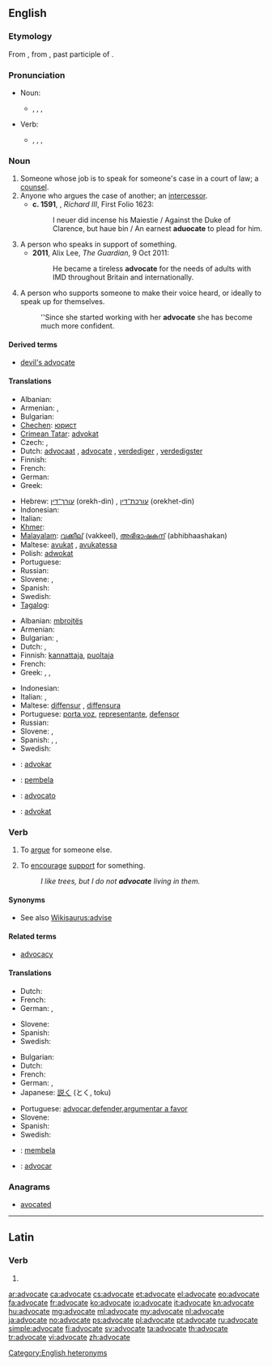 ==English==

===Etymology===
From {{etyl|fro}} {{term|avocat}}, from {{etyl|la}} {{term|advocatus|advocātus}}, past participle of {{term|advocare|advocāre|to call for}}.

===Pronunciation===
* Noun:
** {{enPR|ăd'vəkət}}, {{IPA|/ˈædvəkət/}}, {{SAMPA|/"{dv@k@t/}}, {{audio|en-us-advocate-noun.ogg|Audio (US)}}
* Verb:
** {{enPR|ăd'vəkāt}}, {{IPA|/ˈædvəkeɪt/}}, {{SAMPA|/"{dv@keIt/}}, {{audio|en-us-advocate-verb.ogg|Audio (US)}}

===Noun===
{{en-noun}}

# Someone whose job is to speak for someone's case in a court of law; a [[counsel]]. {{defdate|from 14th c.}}
# Anyone who argues the case of another; an [[intercessor]]. {{defdate|from 14th c.}}
#*'''c. 1591''', {{w|William Shakespeare}}, ''Richard III'', First Folio 1623:
#*:I neuer did incense his Maiestie / Against the Duke of Clarence, but haue bin / An earnest '''aduocate''' to plead for him.
# A person who speaks in support of something. {{defdate|from 18th c.}}
#*'''2011''', Alix Lee, ''The Guardian'', 9 Oct 2011:
#*:He became a tireless '''advocate''' for the needs of adults with IMD throughout Britain and internationally.
# A person who supports someone to make their voice heard, or ideally to speak up for themselves.
#: ''Since she started working with her '''advocate''' she has become much more confident.

====Derived terms====
* [[devil's advocate]]

====Translations====
{{trans-top|person who argues the case of another}}
* Albanian: {{t+|sq|avokat|xs=Albanian}}
* Armenian: {{t-|hy|փաստաբան|tr=p’astaban}},  {{t|hy|իրավաբան|tr=iravaban}}
* Bulgarian: {{t+|bg|адвокат}}
* [[Chechen]]: [[юрист]]
* [[Crimean Tatar]]: [[advokat#Crimean Tatar|advokat]]
* Czech: {{t-|cs|obhájce|m}}, {{t-|cs|advokát|m}}
* Dutch: [[advocaat]] {{m}}, [[advocate]] {{f}}, [[verdediger]] {{m}}, [[verdedigster]] {{m}}
* Finnish: {{t+|fi|asianajaja}}
* French: {{t+|fr|avocat|m}}
* German: {{t+|de|Rechtsanwalt}}
* Greek: {{t+|el|συνήγορος|m|f|tr=synígoros}}
{{trans-mid}}
* Hebrew: [[עורך־דין]] (orekh-din) {{m}}, [[עורכת־דין]] (orekhet-din) {{f}}
* Indonesian: {{t|id|pengacara}}
* Italian: {{t+|it|avvocato}}
* [[Khmer]]: {{t|km|ស្មាក្ដី|tr=smar kdey|sc=Khmr}}
* [[Malayalam]]: [[വക്കീല്]] (vakkeel), [[അഭിഭാഷകന്]] (abhibhaashakan)
* Maltese: [[avukat]] {{m}}, [[avukatessa]] {{f}}
* Polish: [[adwokat]] {{m}}
* Portuguese: {{t+|pt|advogado}}
* Russian: {{t+|ru|адвокат|m}}
* Slovene: {{t|sl|zagovornik|m}}, {{t|sl|zagovornica|f}}
* Spanish: {{t+|es|abogado}}
* Swedish: {{t+|sv|advokat}}
* [[Tagalog]]: {{t+|tl|abogado|xs=Tagalog}}
{{trans-bottom}}

{{trans-top|person who speaks in support of something}}
* Albanian: [[mbrojtës]]
* Armenian: {{t|hy|կողմնակից|tr=koġmnakic’}}
* Bulgarian: {{t+|bg|защитник}},  {{t|bg|поддръжник}}
* Dutch: {{t+|nl|voorstander}}, {{t-|nl|verdediger}}
* Finnish: [[kannattaja]], [[puoltaja]]
* French: {{t+|fr|porte-parole|m}}
* Greek: {{t|el|υπερασπιστής|m|tr=yperaspistís}},  {{t|el|υπέρμαχος|m|f|tr=ypérmachos}},  {{t|el|υποστηρικτής|m|tr=ypostiriktís}}
{{trans-mid}}
* Indonesian: {{t|id|pembela|xs=Indonesian}}
* Italian: {{t-|it|sostenitore|m}}, {{t-|it|sostenitrice|f}}
* Maltese: [[diffensur]] {{m}}, [[diffensura]] {{f}}
* Portuguese: [[porta voz]], [[representante]], [[defensor]]
* Russian: {{t+|ru|сторонник|m}}
* Slovene: {{t|sl|podpornik|m}}, {{t|sl|podpornica|f}}
* Spanish: {{t-|es|portavoz}}, {{t-|es|representante}}, {{t-|es|vocero}}
* Swedish: {{t|sv|förespråkare}}
{{trans-bottom}}

{{checktrans-top}}
* {{ttbc|io}}: [[advokar]]
* {{ttbc|id}}: [[bela|pembela]]
* {{ttbc|ia}}: [[advocato]]
* {{ttbc|no}}: [[advokat]]

{{trans-bottom}}

===Verb===
{{en-verb|advocat|ing}}

# {{transitive}} To [[argue]] for someone else.
# {{transitive}} To [[encourage]] [[support]] for something.
#: ''I like trees, but I do not '''advocate''' living in them.''

====Synonyms====
* See also [[Wikisaurus:advise]]

====Related terms====
* [[advocacy]]

====Translations====
{{trans-top|argue for}}
* Dutch: {{t+|nl|bepleiten}}
* French: {{t+|fr|plaider}}
* German: {{t|de|verteidigen}}, {{t|de|plädieren}}
{{trans-mid}}
* Slovene: {{t|sl|zagovarjati}}
* Spanish: {{t|es|recomendar}}
* Swedish: {{t|sv|plädera}}
{{trans-bottom}}

{{trans-top|encourage support for}}
* Bulgarian: {{t|bg|застъпвам се за}}
* Dutch: {{t+|nl|aanbevelen}}
* French: {{t+|fr|préconiser}}
* German: {{t|de|verteidigen}}, {{t|de|plädieren}}
* Japanese: [[説く]] (とく, toku)
{{trans-mid}}
* Portuguese: [[advocar]],[[defender]],[[argumentar a favor]]
* Slovene: {{t|sl|podpirati}}
* Spanish: {{t+|es|abogar}}
* Swedish: {{t|sv|förespråka}}
{{trans-bottom}}

{{checktrans-top}}
* {{ttbc|id}}: [[bela|membela]]
* {{ttbc|ia}}: [[advocar]]
{{trans-bottom}}

===Anagrams===
* [[avocated#English|avocated]]

[[Category:English heteronyms]]

----

==Latin==

===Verb===
{{la-verb-form|advocāte}}

# {{conjugation of|advoco|advocō|1|p|pres|act|imp|lang=la}}

[[ar:advocate]]
[[ca:advocate]]
[[cs:advocate]]
[[et:advocate]]
[[el:advocate]]
[[eo:advocate]]
[[fa:advocate]]
[[fr:advocate]]
[[ko:advocate]]
[[io:advocate]]
[[it:advocate]]
[[kn:advocate]]
[[hu:advocate]]
[[mg:advocate]]
[[ml:advocate]]
[[my:advocate]]
[[nl:advocate]]
[[ja:advocate]]
[[no:advocate]]
[[ps:advocate]]
[[pl:advocate]]
[[pt:advocate]]
[[ru:advocate]]
[[simple:advocate]]
[[fi:advocate]]
[[sv:advocate]]
[[ta:advocate]]
[[th:advocate]]
[[tr:advocate]]
[[vi:advocate]]
[[zh:advocate]]